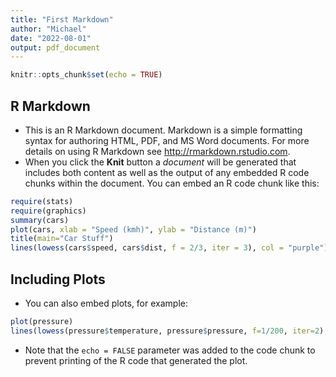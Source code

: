```yaml
---
title: "First Markdown"
author: "Michael"
date: "2022-08-01"
output: pdf_document
---
```


```r
knitr::opts_chunk$set(echo = TRUE)
```

## R Markdown

- This is an R Markdown document. Markdown is a simple formatting syntax for authoring HTML, PDF, and MS Word documents. For more details on using R Markdown see <http://rmarkdown.rstudio.com>.  
- When you click the **Knit** button a *document* will be generated that includes both content as well as the output of any embedded R code chunks within the document. You can embed an R code chunk like this:

```r
require(stats)
require(graphics)
summary(cars)
plot(cars, xlab = "Speed (kmh)", ylab = "Distance (m)")
title(main="Car Stuff")
lines(lowess(cars$speed, cars$dist, f = 2/3, iter = 3), col = "purple")
```

## Including Plots

- You can also embed plots, for example:

```r
plot(pressure)
lines(lowess(pressure$temperature, pressure$pressure, f=1/200, iter=2), col="green")
```

- Note that the `echo = FALSE` parameter was added to the code chunk to prevent printing of the R code that generated the plot.